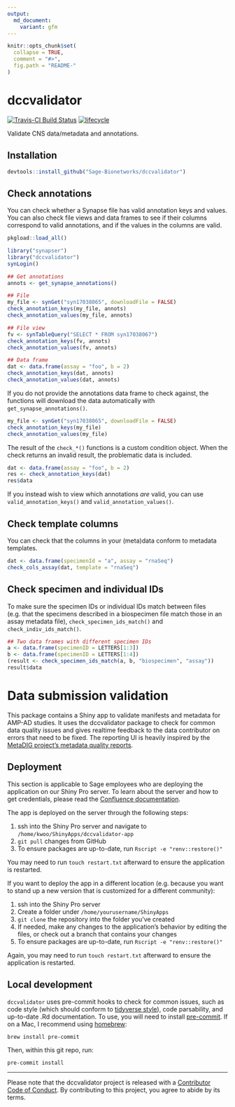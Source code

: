 ```yaml
---
output:
  md_document:
    variant: gfm
---
```


<!-- README.md is generated from README.Rmd. Please edit that file -->

```r
knitr::opts_chunk$set(
  collapse = TRUE,
  comment = "#>",
  fig.path = "README-"
)
```

# dccvalidator

[![Travis-CI Build Status](https://travis-ci.org/Sage-Bionetworks/dccvalidator.svg?branch=master)](https://travis-ci.org/Sage-Bionetworks/dccvalidator)
[![lifecycle](https://img.shields.io/badge/lifecycle-experimental-orange.svg)](https://www.tidyverse.org/lifecycle/#experimental)

Validate CNS data/metadata and annotations.

## Installation

```r
devtools::install_github("Sage-Bionetworks/dccvalidator")
```

## Check annotations

You can check whether a Synapse file has valid annotation keys and values. You
can also check file views and data frames to see if their columns correspond to
valid annotations, and if the values in the columns are valid.

```r
pkgload::load_all()
```

```r
library("synapser")
library("dccvalidator")
synLogin()
```

```r
## Get annotations
annots <- get_synapse_annotations()

## File
my_file <- synGet("syn17038065", downloadFile = FALSE)
check_annotation_keys(my_file, annots)
check_annotation_values(my_file, annots)

## File view
fv <- synTableQuery("SELECT * FROM syn17038067")
check_annotation_keys(fv, annots)
check_annotation_values(fv, annots)

## Data frame
dat <- data.frame(assay = "foo", b = 2)
check_annotation_keys(dat, annots)
check_annotation_values(dat, annots)
```

If you do not provide the annotations data frame to check against, the functions
will download the data automatically with `get_synapse_annotations()`.

```r
my_file <- synGet("syn17038065", downloadFile = FALSE)
check_annotation_keys(my_file)
check_annotation_values(my_file)
```

The result of the `check_*()` functions is a custom condition object. When the
check returns an invalid result, the problematic data is included.

```r
dat <- data.frame(assay = "foo", b = 2)
res <- check_annotation_keys(dat)
res$data
```

If you instead wish to view which annotations _are_ valid, you can use
`valid_annotation_keys()` and `valid_annotation_values()`.

## Check template columns

You can check that the columns in your (meta)data conform to metadata templates.

```r
dat <- data.frame(specimenId = "a", assay = "rnaSeq")
check_cols_assay(dat, template = "rnaSeq")
```

## Check specimen and individual IDs

To make sure the specimen IDs or individual IDs match between files (e.g. that
the specimens described in a biospecimen file match those in an assay metadata
file), `check_specimen_ids_match()` and `check_indiv_ids_match()`.

```r
## Two data frames with different specimen IDs
a <- data.frame(specimenID = LETTERS[1:3])
b <- data.frame(specimenID = LETTERS[1:4])
(result <- check_specimen_ids_match(a, b, "biospecimen", "assay"))
result$data
```

# Data submission validation

This package contains a Shiny app to validate manifests and metadata for AMP-AD
studies. It uses the dccvalidator package to check for common data quality
issues and gives realtime feedback to the data contributor on errors that need
to be fixed. The reporting UI is heavily inspired by the 
[MetaDIG project's metadata quality reports](https://knb.ecoinformatics.org/quality/s=knb.suite.1/doi%3A10.5063%2FF12V2D1V).

## Deployment

This section is applicable to Sage employees who are deploying the application
on our Shiny Pro server. To learn about the server and how to get credentials,
please read the 
[Confluence documentation](https://sagebionetworks.jira.com/wiki/spaces/SageShinyServer/pages/75497489/Shiny+Server).

The app is deployed on the server through the following steps:

1. ssh into the Shiny Pro server and navigate to `/home/kwoo/ShinyApps/dccvalidator-app`
1. `git pull` changes from GitHub
1. To ensure packages are up-to-date, run `Rscript -e "renv::restore()"`

You may need to run `touch restart.txt` afterward to ensure the application is
restarted.

If you want to deploy the app in a different location (e.g. because you want to
stand up a new version that is customized for a different community):

1. ssh into the Shiny Pro server
1. Create a folder under `/home/yourusername/ShinyApps`
1. `git clone` the repository into the folder you've created
1. If needed, make any changes to the application's behavior by editing the
   files, or check out a branch that contains your changes
1. To ensure packages are up-to-date, run `Rscript -e "renv::restore()"`

Again, you may need to run `touch restart.txt` afterward to ensure the
application is restarted.

## Local development

`dccvalidator` uses pre-commit hooks to check for common issues, such as code
style (which should conform to [tidyverse style](https://style.tidyverse.org/)),
code parsability, and up-to-date .Rd documentation. To use, you will need to
install [pre-commit](https://pre-commit.com/#intro). If on a Mac, I recommend
using [homebrew](https://brew.sh/):

```
brew install pre-commit
```

Then, within this git repo, run:

```
pre-commit install
```

---

Please note that the dccvalidator project is released with a [Contributor Code
of Conduct](.github/CODE_OF_CONDUCT.md). By contributing to this project, you
agree to abide by its terms.
